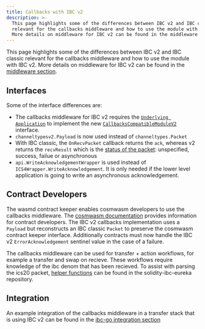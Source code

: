 ```yaml
---
title: Callbacks with IBC v2
description: >-
  This page highlights some of the differences between IBC v2 and IBC classic
  relevant for the callbacks middleware and how to use the module with IBC v2.
  More details on middleware for IBC v2 can be found in the middleware section.
---
```


This page highlights some of the differences between IBC v2 and IBC classic relevant for the callbacks middleware and how to use the module with IBC v2. More details on middleware for IBC v2 can be found in the [middleware section](/docs/ibc/next/ibc/middleware/developIBCv2.mdx).

## Interfaces

Some of the interface differences are:

* The callbacks middleware for IBC v2 requires the [`Underlying Application`](/docs/ibc/next/middleware/callbacks/overview.mdx) to implement the new [`CallbacksCompatibleModuleV2`](https://github.com/cosmos/ibc-go/blob/main/modules/apps/callbacks/types/callbacks.go#L53-L58) interface.
* `channeltypesv2.Payload` is now used instead of `channeltypes.Packet`
* With IBC classic, the `OnRecvPacket` callback returns the `ack`, whereas v2 returns the `recvResult` which is the [status of the packet](https://github.com/cosmos/ibc-go/blob/main/modules/core/04-channel/v2/types/packet.pb.go#L26-L38): unspecified, success, failue or asynchronous
* `api.WriteAcknowledgementWrapper` is used instead of `ICS4Wrapper.WriteAcknowledgement`. It is only needed if the lower level application is going to write an asynchronous acknowledgement.

## Contract Developers

The wasmd contract keeper enables cosmwasm developers to use the callbacks middleware. The [cosmwasm documentation](https://cosmwasm.cosmos.network/ibc/extensions/callbacks) provides information for contract developers. The IBC v2 callbacks implementation uses a `Payload` but reconstructs an IBC classic `Packet` to preserve the cosmwasm contract keeper interface. Additionally contracts must now handle the IBC v2 `ErrorAcknowledgement` sentinel value in the case of a failure.

The callbacks middleware can be used for transfer + action workflows, for example a transfer and swap on recieve. These workflows require knowledge of the ibc denom that has been recieved. To assist with parsing the ics20 packet, [helper functions](https://github.com/cosmos/solidity-ibc-eureka/blob/a8870b023e58622fb7b3f733572c684851f8e5ee/packages/cosmwasm/ibc-callbacks-helpers/src/ics20.rs#L7-L41) can be found in the solidity-ibc-eureka repository.

## Integration

An example integration of the callbacks middleware in a transfer stack that is using IBC v2 can be found in the [ibc-go integration section](/docs/ibc/next/ibc/integration.mdx)
